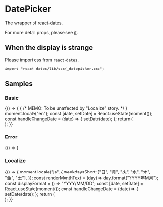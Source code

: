 
<Meta title="Components/Inputs/DatePicker" component={DatePicker} />

# DatePicker

The wrapper of [react-dates](https://github.com/airbnb/react-dates).

For more detail props, please see [it](https://github.com/airbnb/react-dates#singledatepicker).

<ArgsTable of={DatePicker} />

## When the display is strange

Please import css from `react-dates`.

```tsx
import "react-dates/lib/css/_datepicker.css";
```

## Samples

### Basic

<Canvas>
  <Story name="Basic">
    {() => {
      {
        /* MEMO: To be unaffected by "Localize" story. */
      }
      moment.locale("en");
      const [date, setDate] = React.useState(moment());
      const handleChangeDate = (date) => {
        setDate(date);
      };
      return (
        <div style={{ height: "400px" }}>
          <DatePicker date={date} onDateChange={handleChangeDate} />
        </div>
      );
    }}
  </Story>
</Canvas>

### Error

<Canvas>
  <Story name="Error">
    {() => <DatePicker date={moment()} error={true} />}
  </Story>
</Canvas>

### Localize

<Canvas>
  <Story name="Localize">
    {() => {
      moment.locale("ja", {
        weekdaysShort: ["日", "月", "火", "水", "木", "金", "土"],
      });
      const renderMonthText = (day) => day.format("YYYY年M月");
      const displayFormat = () => "YYYY/MM/DD";
      const [date, setDate] = React.useState(moment());
      const handleChangeDate = (date) => {
        setDate(date);
      };
      return (
        <div style={{ height: "400px" }}>
          <DatePicker
            date={date}
            displayFormat={displayFormat}
            renderMonthText={renderMonthText}
            onDateChange={handleChangeDate}
          />
        </div>
      );
    }}
  </Story>
</Canvas>
